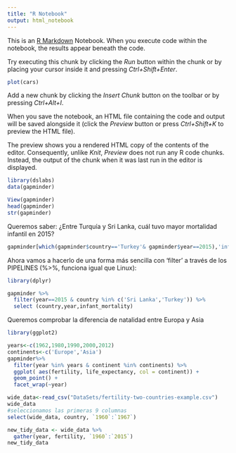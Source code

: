 ---
title: "R Notebook"
output: html_notebook
---

This is an [R Markdown](http://rmarkdown.rstudio.com) Notebook. When you execute code within the notebook, the results appear beneath the code. 

Try executing this chunk by clicking the *Run* button within the chunk or by placing your cursor inside it and pressing *Ctrl+Shift+Enter*. 

```{r}
plot(cars)
```

Add a new chunk by clicking the *Insert Chunk* button on the toolbar or by pressing *Ctrl+Alt+I*.

When you save the notebook, an HTML file containing the code and output will be saved alongside it (click the *Preview* button or press *Ctrl+Shift+K* to preview the HTML file).

The preview shows you a rendered HTML copy of the contents of the editor. Consequently, unlike *Knit*, *Preview* does not run any R code chunks. Instead, the output of the chunk when it was last run in the editor is displayed.


```{r}
library(dslabs)
data(gapminder)
```

```{r}
View(gapminder)
head(gapminder)
str(gapminder)
```


Queremos saber: ¿Entre Turquía y Sri Lanka, cuál tuvo mayor mortalidad infantil en 2015?

```{r}
gapminder[which(gapminder$country=='Turkey'& gapminder$year==2015),'infant_mortality'] > gapminder[which(gapminder$country=='Sri Lanka'& gapminder$year==2015),'infant_mortality']
```

Ahora vamos a hacerlo de una forma más sencilla con 'filter' a través de los PIPELINES (%>%, funciona igual que Linux):


```{r}
library(dplyr)

gapminder %>% 
  filter(year==2015 & country %in% c('Sri Lanka','Turkey')) %>%
  select (country,year,infant_mortality)

```

Queremos comprobar la diferencia de natalidad entre Europa y Asia


```{r}
library(ggplot2)

years<-c(1962,1980,1990,2000,2012)
continents<-c('Europe','Asia')
gapminder%>%
  filter(year %in% years & continent %in% continents) %>%
  ggplot( aes(fertility, life_expectancy, col = continent)) +
  geom_point() +
  facet_wrap(~year) 
```

```{r}
wide_data<-read_csv("DataSets/fertility-two-countries-example.csv")
wide_data
#seleccionamos las primeras 9 columnas
select(wide_data, country, `1960`:`1967`)
```

```{r}
new_tidy_data <- wide_data %>%
  gather(year, fertility, `1960`:`2015`)
new_tidy_data
```

